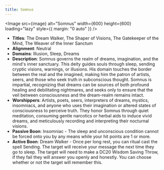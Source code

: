 ```yaml
---
title: Somnus
---
```



<Image src={image} alt="Somnus" width={600} height={600} loading="lazy" style={{ margin: "0 auto" }} />

- **Titles**: The Dream Walker, The Shaper of Visions, The Gatekeeper of the Mind, The Weaver of the Inner Sanctum
- **Alignment**: Neutral
- **Domains**: Illusion, Sleep, Dreams
- **Description**: Somnus governs the realm of dreams, imagination, and the mind's inner sanctuary. This deity guides souls through sleep, sending cryptic visions, warnings, or illusions. His domain touches the border between the real and the imagined, making him the patron of artists, seers, and those who seek truth in subconscious thought. Somnus is impartial, recognizing that dreams can be sources of both profound healing and debilitating nightmares, and seeks only to ensure that the veil between consciousness and the dream-realm remains intact.
- **Worshippers**: Artists, poets, seers, interpreters of dreams, mystics, insomniacs, and anyone who uses their imagination or altered states of consciousness to perceive truth. They honor Somnus through quiet meditation, consuming gentle narcotics or herbal aids to induce vivid dreams, and meticulously recording and interpreting their nocturnal visions.
- **Passive Boon**: Insomniac - The sleep and unconscious condition cannot be forced onto you by any means while your hit points are 1 or more.
- **Active Boon**: Dream Walker - Once per long rest, you can ritual cast the spell Sending. The target will receive your message the next time they go to sleep. The target will need to make a DC20 Wisdom Saving Throw, if they fail they will answer you openly and honestly. You can choose whether or not the target will remember this.
